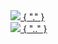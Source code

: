 <div className="file" style={{
    display: "flex",
    justifyContent: "space-between",
    fontFamily: "JetBrains Mono, monospace",
    marginBottom: "0.5rem",
}}>
    <a href="." style={{ display: "inline-flex", "alignItems": "center" }}>
        <img src="/icons/dir.png" style={{ paddingRight: "1rem" }}></img>
        <span>{ "." }</span>
    </a>
</div>

<div className="file" style={{
    display: "flex",
    justifyContent: "space-between",
    fontFamily: "JetBrains Mono, monospace",
    marginBottom: "0.5rem",
}}>
    <a href=".." style={{ display: "inline-flex", "alignItems": "center" }}>
        <img src="/icons/dir.png" style={{ paddingRight: "1rem" }}></img>
        <span>{ ".." }</span>
    </a>
</div>